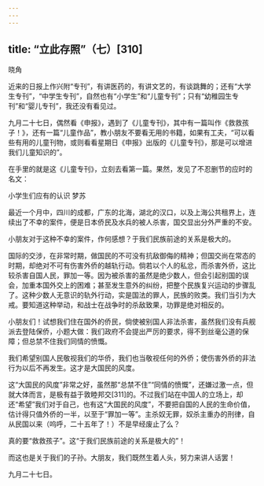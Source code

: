 ```yaml
---
---
---
```

title: “立此存照”（七）[310]
---




晓角

近来的日报上作兴附“专刊”，有讲医药的，有讲文艺的，有谈跳舞的；还有“大学生专刊”，“中学生专刊”，自然也有“小学生”和“儿童专刊”；只有“幼稚园生专刊”和“婴儿专刊”，我还没有看见过。

九月二十七日，偶然看《申报》，遇到了《儿童专刊》，其中有一篇叫作《救救孩子！》，还有一篇“儿童作品”，教小朋友不要看无用的书籍，如果有工夫，“可以看些有用的儿童刊物，或则看看星期日《申报》出版的《儿童专刊》，那是可以增进我们儿童知识的”。

在手里的就是这《儿童专刊》，立刻去看第一篇。果然，发见了不忍删节的应时的名文：

小学生们应有的认识 梦苏

最近一个月中，四川的成都，广东的北海，湖北的汉口，以及上海公共租界上，连续出了不幸的案件，便是日本侨民及水兵的被人杀害，国交显出分外严重的不安。

小朋友对于这种不幸的案件，作何感想？于我们民族前途的关系是极大的。

国际的交涉，在非常时期，做国民的不可没有抗敌御侮的精神；但国交尚在常态的时期，却绝对不可有伤害外侨的越轨行动。倘若以个人的私忿，而杀害外侨，这比较杀害自国人民，罪加一等。因为被杀害的虽然是绝少数人，但会引起别国的误会，加重本国外交上的困难；甚至发生意外的纠纷，把整个民族复兴运动的步骤乱了。这种少数人无意识的轨外行动，实是国法的罪人，民族的败类。我们当引为大戒。要知道这种举动，和战士在战争时的杀敌致果，功罪是绝对相反的。

小朋友们！试想我们住在国外的侨民，倘使被别国人非法杀害，虽然我们没有兵舰派去登陆保侨，小题大做：我们政府不会提出严厉的要求，得不到丝毫公道的保障；但总禁不住我们同情的愤慨。

我们希望别国人民敬视我们的华侨，我们也当敬视任何的外侨；使伤害外侨的非法行为以后不再发生。这才是大国民的风度。

这“大国民的风度”非常之好，虽然那“总禁不住”“同情的愤慨”，还嫌过激一点，但就大体而言，是极有益于敦睦邦交[311]的。不过我们站在中国人的立场上，却还“希望”我们对于自己，也有这“大国民的风度”，不要把自国的人民的生命价值，估计得只值外侨的一半，以至于“罪加一等”。主杀奴无罪，奴杀主重办的刑律，自从民国以来（呜呼，二十五年了！）不是早经废止了么？

真的要“救救孩子”。这“于我们民族前途的关系是极大的”！

而这也是关于我们的子孙。大朋友，我们既然生着人头，努力来讲人话罢！

九月二十七日。